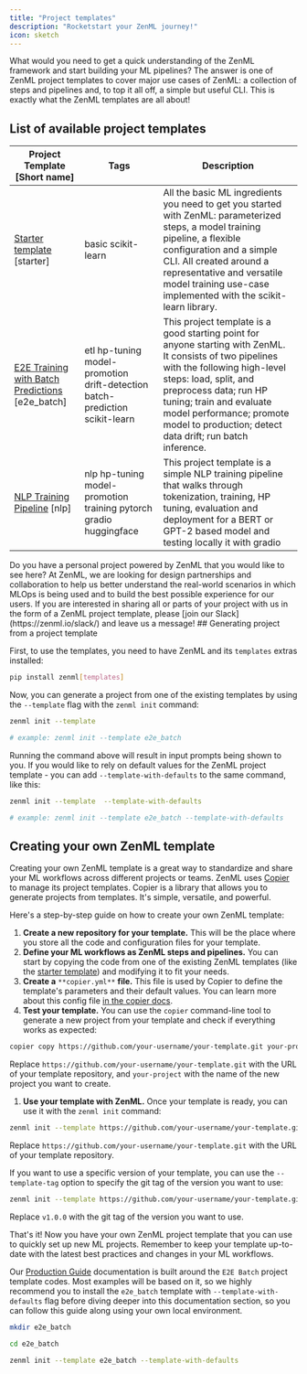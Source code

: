```yaml
---
title: "Project templates"
description: "Rocketstart your ZenML journey!"
icon: sketch
---
```


What would you need to get a quick understanding of the ZenML framework and start building your ML pipelines? The answer is one of ZenML project templates to cover major use cases of ZenML: a collection of steps and pipelines and, to top it all off, a simple but useful CLI. This is exactly what the ZenML templates are all about!

## List of available project templates

| Project Template \[Short name\]                                                                      | Tags                                                                        | Description                                                                                                                                                                                                                                                                                                  |
| ---------------------------------------------------------------------------------------------------- | --------------------------------------------------------------------------- | ------------------------------------------------------------------------------------------------------------------------------------------------------------------------------------------------------------------------------------------------------------------------------------------------------------ |
| [Starter template](https://github.com/zenml-io/template-starter) \[starter\]                         | basic scikit-learn                                                          | All the basic ML ingredients you need to get you started with ZenML: parameterized steps, a model training pipeline, a flexible configuration and a simple CLI. All created around a representative and versatile model training use-case implemented with the scikit-learn library.                         |
| [E2E Training with Batch Predictions](https://github.com/zenml-io/template-e2e-batch) \[e2e\_batch\] | etl hp-tuning model-promotion drift-detection batch-prediction scikit-learn | This project template is a good starting point for anyone starting with ZenML. It consists of two pipelines with the following high-level steps: load, split, and preprocess data; run HP tuning; train and evaluate model performance; promote model to production; detect data drift; run batch inference. |
| [NLP Training Pipeline](https://github.com/zenml-io/template-nlp) \[nlp\]                            | nlp hp-tuning model-promotion training pytorch gradio huggingface           | This project template is a simple NLP training pipeline that walks through tokenization, training, HP tuning, evaluation and deployment for a BERT or GPT-2 based model and testing locally it with gradio                                                                                                   |

<Info>
  Do you have a personal project powered by ZenML that you would like to see here? At ZenML, we are looking for design partnerships and collaboration to help us better understand the real-world scenarios in which MLOps is being used and to build the best possible experience for our users. If you are interested in sharing all or parts of your project with us in the form of a ZenML project template, please [join our Slack](https://zenml.io/slack/) and leave us a message!

</Info>
## Generating project from a project template

First, to use the templates, you need to have ZenML and its `templates` extras installed:

```Bash
pip install zenml[templates]
```

Now, you can generate a project from one of the existing templates by using the `--template` flag with the `zenml init` command:

```Bash
zenml init --template

# example: zenml init --template e2e_batch
```

Running the command above will result in input prompts being shown to you. If you would like to rely on default values for the ZenML project template - you can add `--template-with-defaults` to the same command, like this:

```Bash
zenml init --template  --template-with-defaults

# example: zenml init --template e2e_batch --template-with-defaults
```

## Creating your own ZenML template

Creating your own ZenML template is a great way to standardize and share your ML workflows across different projects or teams. ZenML uses [Copier](https://copier.readthedocs.io/en/stable/) to manage its project templates. Copier is a library that allows you to generate projects from templates. It's simple, versatile, and powerful.

Here's a step-by-step guide on how to create your own ZenML template:

1. **Create a new repository for your template.** This will be the place where you store all the code and configuration files for your template.
2. **Define your ML workflows as ZenML steps and pipelines.** You can start by copying the code from one of the existing ZenML templates (like the [starter template](https://github.com/zenml-io/template-starter)) and modifying it to fit your needs.
3. **Create a** `**copier.yml**` **file.** This file is used by Copier to define the template's parameters and their default values. You can learn more about this config file [in the copier docs](https://copier.readthedocs.io/en/stable/creating/).
4. **Test your template.** You can use the `copier` command-line tool to generate a new project from your template and check if everything works as expected:

```Bash
copier copy https://github.com/your-username/your-template.git your-project
```

Replace `https://github.com/your-username/your-template.git` with the URL of your template repository, and `your-project` with the name of the new project you want to create.

1. **Use your template with ZenML.** Once your template is ready, you can use it with the `zenml init` command:

```Bash
zenml init --template https://github.com/your-username/your-template.git
```

Replace `https://github.com/your-username/your-template.git` with the URL of your template repository.

If you want to use a specific version of your template, you can use the `--template-tag` option to specify the git tag of the version you want to use:

```Bash
zenml init --template https://github.com/your-username/your-template.git --template-tag v1.0.0
```

Replace `v1.0.0` with the git tag of the version you want to use.

That's it! Now you have your own ZenML project template that you can use to quickly set up new ML projects. Remember to keep your template up-to-date with the latest best practices and changes in your ML workflows.

Our [Production Guide](/latest/versions/0.66.0/user-guide/production-guide) documentation is built around the `E2E Batch` project template codes. Most examples will be based on it, so we highly recommend you to install the `e2e_batch` template with `--template-with-defaults` flag before diving deeper into this documentation section, so you can follow this guide along using your own local environment.

```Bash
mkdir e2e_batch

cd e2e_batch

zenml init --template e2e_batch --template-with-defaults
```

